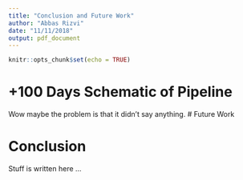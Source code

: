 ```yaml
---
title: "Conclusion and Future Work"
author: "Abbas Rizvi"
date: "11/11/2018"
output: pdf_document  
---
```


```r
knitr::opts_chunk$set(echo = TRUE)
```

# +100 Days Schematic of Pipeline
Wow maybe the problem is that it didn't say anything.
# Future Work

# Conclusion
Stuff is written here ...
